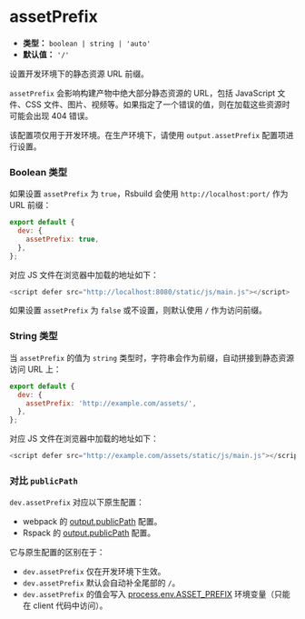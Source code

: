 # assetPrefix

- **类型：** `boolean | string | 'auto'`
- **默认值：** `'/'`

设置开发环境下的静态资源 URL 前缀。

`assetPrefix` 会影响构建产物中绝大部分静态资源的 URL，包括 JavaScript 文件、CSS 文件、图片、视频等。如果指定了一个错误的值，则在加载这些资源时可能会出现 404 错误。

该配置项仅用于开发环境。在生产环境下，请使用 `output.assetPrefix` 配置项进行设置。

### Boolean 类型

如果设置 `assetPrefix` 为 `true`，Rsbuild 会使用 `http://localhost:port/` 作为 URL 前缀：

```js
export default {
  dev: {
    assetPrefix: true,
  },
};
```

对应 JS 文件在浏览器中加载的地址如下：

```js
<script defer src="http://localhost:8080/static/js/main.js"></script>
```

如果设置 `assetPrefix` 为 `false` 或不设置，则默认使用 `/` 作为访问前缀。

### String 类型

当 `assetPrefix` 的值为 `string` 类型时，字符串会作为前缀，自动拼接到静态资源访问 URL 上：

```js
export default {
  dev: {
    assetPrefix: 'http://example.com/assets/',
  },
};
```

对应 JS 文件在浏览器中加载的地址如下：

```js
<script defer src="http://example.com/assets/static/js/main.js"></script>
```

### 对比 `publicPath`

`dev.assetPrefix` 对应以下原生配置：

- webpack 的 [output.publicPath](https://webpack.js.org/guides/public-path/) 配置。
- Rspack 的 [output.publicPath](https://rspack.dev/zh/config/output#outputpublicpath) 配置。

它与原生配置的区别在于：

- `dev.assetPrefix` 仅在开发环境下生效。
- `dev.assetPrefix` 默认会自动补全尾部的 `/`。
- `dev.assetPrefix` 的值会写入 [process.env.ASSET_PREFIX](/guide/advanced/env-vars#processenvasset_prefix) 环境变量（只能在 client 代码中访问）。
